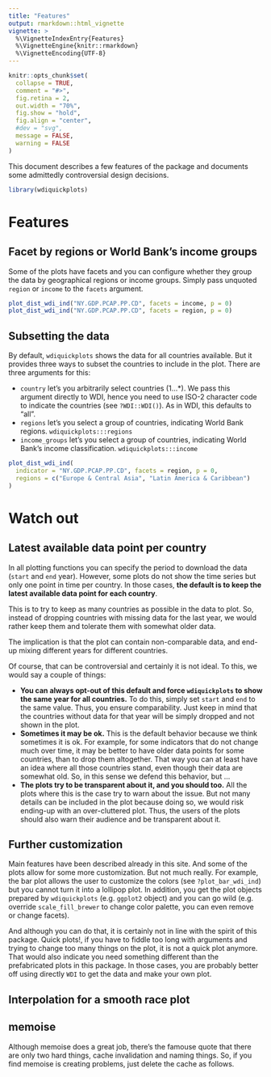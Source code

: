 ```yaml
---
title: "Features"
output: rmarkdown::html_vignette
vignette: >
  %\VignetteIndexEntry{Features}
  %\VignetteEngine{knitr::rmarkdown}
  %\VignetteEncoding{UTF-8}
---
```


```r
knitr::opts_chunk$set(
  collapse = TRUE,
  comment = "#>",
  fig.retina = 2,
  out.width = "70%",
  fig.show = "hold",
  fig.align = "center",
  #dev = "svg",
  message = FALSE,
  warning = FALSE
)
```

This document describes a few features of the package and documents some
admittedly controversial design decisions.

```r
library(wdiquickplots)
```


# Features

## Facet by regions or World Bank's income groups

Some of the plots have facets and you can configure whether they group the data
by geographical regions or income groups. Simply pass unquoted `region` or 
`income` to the `facets` argument.

```r
plot_dist_wdi_ind("NY.GDP.PCAP.PP.CD", facets = income, p = 0)
plot_dist_wdi_ind("NY.GDP.PCAP.PP.CD", facets = region, p = 0)
```

## Subsetting the data

By default, `wdiquickplots` shows the data for all countries available. But it 
provides three ways to subset the countries to include in the plot. There are
three arguments for this:

- `country` let's you arbitrarily select countries (1...*). We pass this 
  argument directly to WDI, hence you need to use ISO-2 character code to 
  indicate the countries (see `?WDI::WDI()`). As in WDI, this defaults to "all".
- `regions` let's you select a group of countries, indicating World Bank 
  regions. `wdiquickplots:::regions`
- `income_groups` let's you select a group of countries, indicating World 
  Bank's income classification. `wdiquickplots:::income`

```r
plot_dist_wdi_ind(
  indicator = "NY.GDP.PCAP.PP.CD", facets = region, p = 0, 
  regions = c("Europe & Central Asia", "Latin America & Caribbean")
)
```


# Watch out

## Latest available data point per country

In all plotting functions you can specify the period to download the data
(`start` and `end` year). However, some plots do not show the time series but
only one point in time per country. In those cases, **the default is to keep the
latest available data point for each country**.

This is to try to keep as many countries as possible in the data to plot.
So, instead of dropping countries with missing data for the last year, we would 
rather keep them and tolerate them with somewhat older data.

The implication is that the plot can contain non-comparable data, and
end-up mixing different years for different countries.

Of course, that can be controversial and certainly it is not ideal. To this, we
would say a couple of things:

- **You can always opt-out of this default and force `wdiquickplots` to show 
  the same year for all countries.**
  To do this, simply set `start` and `end` to the same value. Thus, you ensure 
  comparability. Just keep in mind that the countries without data for that 
  year will be simply dropped and not shown in the plot.
- **Sometimes it may be ok.**
  This is the default behavior because we think sometimes it is ok. For example,
  for some indicators that do not change much over time, it may be better to
  have older data points for some countries, than to drop them altogether. That
  way you can at least have an idea where all those countries stand, even though
  their data are somewhat old. So, in this sense we defend this behavior, but
  ...
- **The plots try to be transparent about it, and you should too.**
  All the plots where this is the case try to warn about the issue. But not many 
  details can be included in the plot because doing so, we would risk ending-up
  with an over-cluttered plot. Thus, the users of the plots should also warn
  their audience and be transparent about it.
  
## Further customization

Main features have been described already in this site. And some of the plots
allow for some more customization. But not much really. For example, the bar 
plot allows the user to customize the colors (see `?plot_bar_wdi_ind`) but you 
cannot turn it into a lollipop plot. In addition, you get the plot objects 
prepared by `wdiquickplots` (e.g. `ggplot2` object) and you can go wild (e.g.
override `scale_fill_brewer` to change color palette, you can even remove or
change facets).

And although you can do that, it is certainly not in line with the spirit of
this package. Quick plots!, if you have to fiddle too long with arguments and
trying to change too many things on the plot, it is not a quick plot anymore.
That would also indicate you need something different than the prefabricated
plots in this package. In those cases, you are probably better off using
directly `WDI` to get the data and make your own plot.

## Interpolation for a smooth race plot



## memoise

Although memoise does a great job, there's the famouse quote that there are only
two hard things, cache invalidation and naming things. So, if you find memoise is creating problems, just delete the cache as follows.
